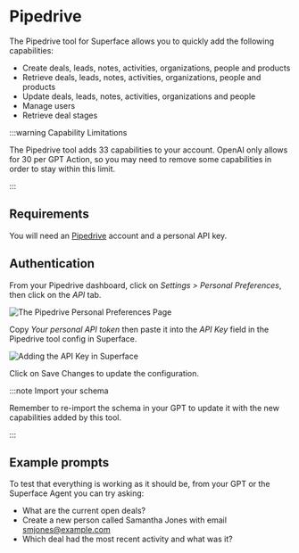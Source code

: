 # Pipedrive

The Pipedrive tool for Superface allows you to quickly add the following capabilities:

- Create deals, leads, notes, activities, organizations, people and products
- Retrieve deals, leads, notes, activities, organizations, people and products
- Update deals, leads, notes, activities, organizations and people
- Manage users
- Retrieve deal stages

:::warning Capability Limitations

The Pipedrive tool adds 33 capabilities to your account. OpenAI only allows for 30 per GPT Action, so you may need to remove some capabilities in order to stay within this limit.

:::

## Requirements

You will need an [Pipedrive](https://pipedrive.com) account and a personal API key.

## Authentication

From your Pipedrive dashboard, click on _Settings > Personal Preferences_, then click on the _API_ tab.

![The Pipedrive Personal Preferences Page](/img/tools/tools-pipedrive-apikey.png)

Copy _Your personal API token_ then paste it into the _API Key_ field in the Pipedrive tool config in Superface.

![Adding the API Key in Superface](/img/tools/tools-pipedrive-config.png)

Click on Save Changes to update the configuration.

:::note Import your schema

Remember to re-import the schema in your GPT to update it with the new capabilities added by this tool.

:::

## Example prompts

To test that everything is working as it should be, from your GPT or the Superface Agent you can try asking:

- What are the current open deals?
- Create a new person called Samantha Jones with email smjones@example.com
- Which deal had the most recent activity and what was it?
